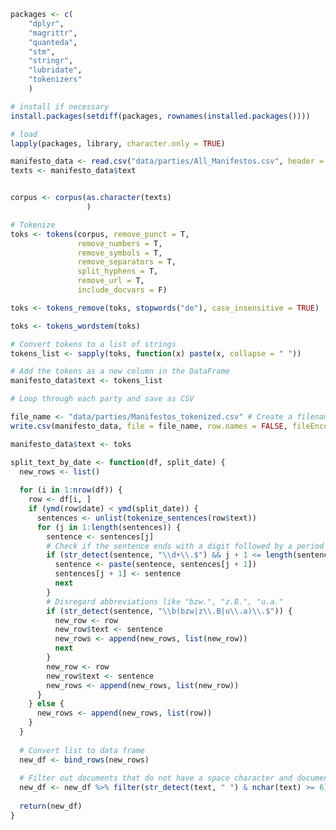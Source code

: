 
```{r}
packages <- c(
    "dplyr", 
    "magrittr", 
    "quanteda", 
    "stm", 
    "stringr", 
    "lubridate", 
    "tokenizers"
    )

# install if necessary
install.packages(setdiff(packages, rownames(installed.packages())))  

# load
lapply(packages, library, character.only = TRUE)
```

```{r}
manifesto_data <- read.csv("data/parties/All_Manifestos.csv", header = T)
texts <- manifesto_data$text
```

```{r}

```


```{r}
corpus <- corpus(as.character(texts)
                 )

# Tokenize
toks <- tokens(corpus, remove_punct = T,
               remove_numbers = T,
               remove_symbols = T,
               remove_separators = T,
               split_hyphens = T,
               remove_url = T,
               include_docvars = F)

toks <- tokens_remove(toks, stopwords("de"), case_insensitive = TRUE)

toks <- tokens_wordstem(toks)

```

```{r}
# Convert tokens to a list of strings
tokens_list <- sapply(toks, function(x) paste(x, collapse = " "))

# Add the tokens as a new column in the DataFrame
manifesto_data$text <- tokens_list
```


```{r}
# Loop through each party and save as CSV

file_name <- "data/parties/Manifestos_tokenized.csv" # Create a filename
write.csv(manifesto_data, file = file_name, row.names = FALSE, fileEncoding = "UTF-8")  # Save as CSV


```


```{r}
manifesto_data$text <- toks
```


```{r}


split_text_by_date <- function(df, split_date) {
  new_rows <- list()
  
  for (i in 1:nrow(df)) {
    row <- df[i, ]
    if (ymd(row$date) < ymd(split_date)) {
      sentences <- unlist(tokenize_sentences(row$text))
      for (j in 1:length(sentences)) {
        sentence <- sentences[j]
        # Check if the sentence ends with a digit followed by a period
        if (str_detect(sentence, "\\d+\\.$") && j + 1 <= length(sentences) && str_detect(sentences[j + 1], "^[A-Z]")) {
          sentence <- paste(sentence, sentences[j + 1])
          sentences[j + 1] <- sentence
          next
        }
        # Disregard abbreviations like "bzw.", "z.B.", "u.a."
        if (str_detect(sentence, "\\b(bzw|z\\.B|u\\.a)\\.$")) {
          new_row <- row
          new_row$text <- sentence
          new_rows <- append(new_rows, list(new_row))
          next
        }
        new_row <- row
        new_row$text <- sentence
        new_rows <- append(new_rows, list(new_row))
      }
    } else {
      new_rows <- append(new_rows, list(row))
    }
  }
  
  # Convert list to data frame
  new_df <- bind_rows(new_rows)
  
  # Filter out documents that do not have a space character and documents that are shorter than 6 characters
  new_df <- new_df %>% filter(str_detect(text, " ") & nchar(text) >= 6)
  
  return(new_df)
}

```

